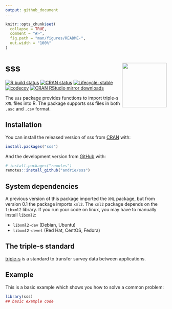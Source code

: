```yaml
---
output: github_document
---
```


<!-- README.md is generated from README.Rmd. Please edit that file -->

```r
knitr::opts_chunk$set(
  collapse = TRUE,
  comment = "#>",
  fig.path = "man/figures/README-",
  out.width = "100%"
)
```

# sss <img src='man/figures/logo.png' align="right" height="139" />

<!-- badges: start -->
[![R build status](https://github.com/andrie/sss/workflows/R-CMD-check/badge.svg)](https://github.com/andrie/sss/actions)
[![CRAN status](https://www.r-pkg.org/badges/version/sss)](https://CRAN.R-project.org/package=sss)
[![Lifecycle: stable](https://img.shields.io/badge/lifecycle-stable-brightgreen.svg)](https://www.tidyverse.org/lifecycle/#stable)
[![codecov](https://codecov.io/gh/andrie/sss/branch/main/graph/badge.svg)](https://app.codecov.io/gh/andrie/sss)
[![CRAN RStudio mirror downloads](https://cranlogs.r-pkg.org/badges/sss)](https://www.r-pkg.org/pkg/sss)
<!-- badges: end -->

The `sss` package provides functions to import triple-s `XML` files into R.  The package supports sss files in both `.asc` and `.csv` format.


## Installation

You can install the released version of sss from [CRAN](https://CRAN.R-project.org) with:

``` r
install.packages("sss")
```

And the development version from [GitHub](https://github.com/) with:

``` r
# install.packages("remotes")
remotes::install_github("andrie/sss")
```

## System dependencies

A previous version of this package imported the `XML` package, but from version 0.1 the package imports `xml2`. The `xml2` package depends on the `libxml2` library.  If you run your code on linux, you may have to manually install `libxml2`:

* `libxml2-dev` (Debian, Ubuntu)
* `libxml2-devel` (Red Hat, CentOS, Fedora)


## The triple-s standard

[triple-s](https://triple-s.org/) is a standard to transfer survey data between applications.


## Example

This is a basic example which shows you how to solve a common problem:

```r
library(sss)
## basic example code
```

